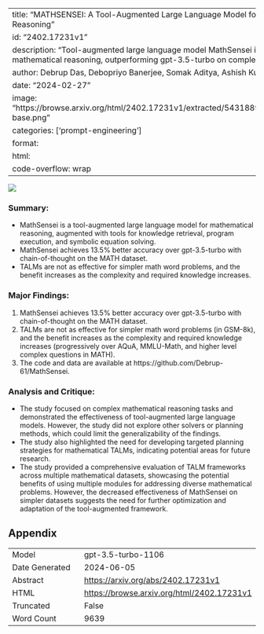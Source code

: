 
---
title: "MATHSENSEI: A Tool-Augmented Large Language Model for Mathematical Reasoning"
id: "2402.17231v1"
description: "Tool-augmented large language model MathSensei improves mathematical reasoning, outperforming gpt-3.5-turbo on complex problems."
author: Debrup Das, Debopriyo Banerjee, Somak Aditya, Ashish Kulkarni
date: "2024-02-27"
image: "https://browse.arxiv.org/html/2402.17231v1/extracted/5431889/images/knowledge-base.png"
categories: ['prompt-engineering']
format:
  html:
    code-overflow: wrap
---

![](https://browse.arxiv.org/html/2402.17231v1/extracted/5431889/images/knowledge-base.png)

### Summary:
- MathSensei is a tool-augmented large language model for mathematical reasoning, augmented with tools for knowledge retrieval, program execution, and symbolic equation solving.
- MathSensei achieves 13.5% better accuracy over gpt-3.5-turbo with chain-of-thought on the MATH dataset.
- TALMs are not as effective for simpler math word problems, and the benefit increases as the complexity and required knowledge increases.

### Major Findings:
1. MathSensei achieves 13.5% better accuracy over gpt-3.5-turbo with chain-of-thought on the MATH dataset.
2. TALMs are not as effective for simpler math word problems (in GSM-8k), and the benefit increases as the complexity and required knowledge increases (progressively over AQuA, MMLU-Math, and higher level complex questions in MATH).
3. The code and data are available at https://github.com/Debrup-61/MathSensei.

### Analysis and Critique:
- The study focused on complex mathematical reasoning tasks and demonstrated the effectiveness of tool-augmented large language models. However, the study did not explore other solvers or planning methods, which could limit the generalizability of the findings.
- The study also highlighted the need for developing targeted planning strategies for mathematical TALMs, indicating potential areas for future research.
- The study provided a comprehensive evaluation of TALM frameworks across multiple mathematical datasets, showcasing the potential benefits of using multiple modules for addressing diverse mathematical problems. However, the decreased effectiveness of MathSensei on simpler datasets suggests the need for further optimization and adaptation of the tool-augmented framework.

## Appendix

|          |          |
|----------|----------|
| Model     | gpt-3.5-turbo-1106       |
| Date Generated     | 2024-06-05       |
| Abstract | [https://arxiv.org/abs/2402.17231v1](https://arxiv.org/abs/2402.17231v1)        |
| HTML     | [https://browse.arxiv.org/html/2402.17231v1](https://browse.arxiv.org/html/2402.17231v1)       |
| Truncated       | False       |
| Word Count       | 9639       |